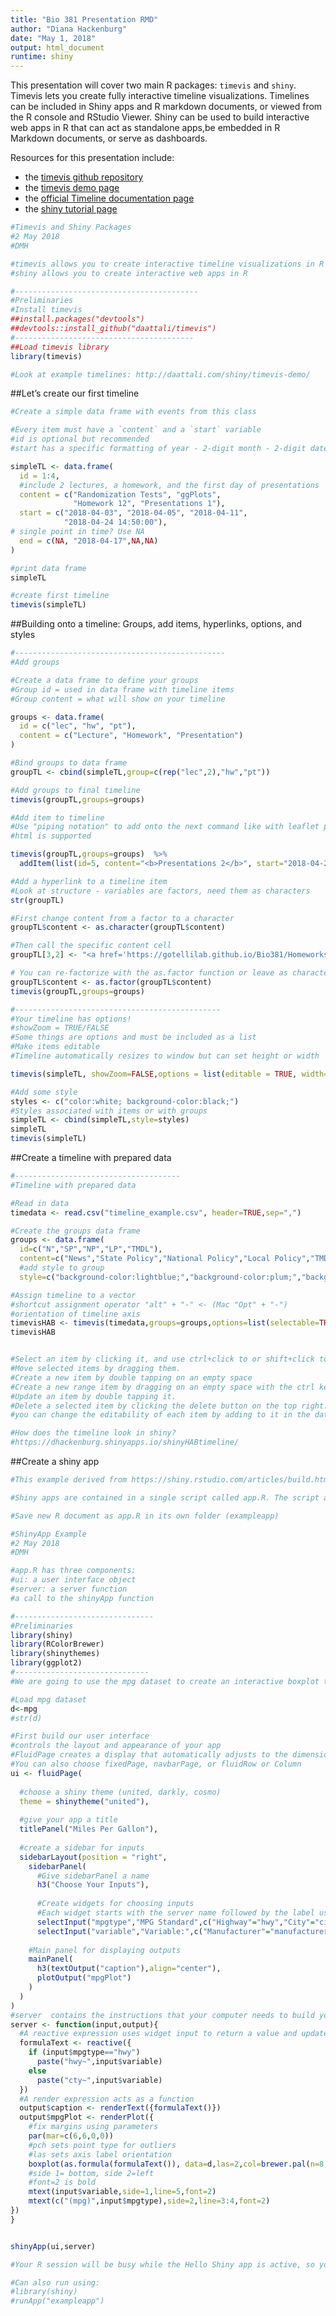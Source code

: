 ```yaml
---
title: "Bio 381 Presentation RMD"
author: "Diana Hackenburg"
date: "May 1, 2018"
output: html_document
runtime: shiny
---
```


This presentation will cover two main R packages: `timevis` and `shiny`. Timevis lets you create fully interactive timeline visualizations. Timelines can be included in Shiny apps and R markdown documents, or viewed from the R console and RStudio Viewer. Shiny can be used to build interactive web apps in R that can act as standalone apps,be embedded in R Markdown documents, or serve as dashboards. 

Resources for this presentation include:

* the [timevis github repository](https://github.com/daattali/timevis)
* the [timevis demo page](http://daattali.com/shiny/timevis-demo/)
* the [official Timeline documentation page](http://visjs.org/docs/timeline/#Configuration_Options)
* the [shiny tutorial page](https://shiny.rstudio.com/tutorial/)

```r
#Timevis and Shiny Packages
#2 May 2018
#DMH

#timevis allows you to create interactive timeline visualizations in R
#shiny allows you to create interactive web apps in R

#-----------------------------------------
#Preliminaries
#Install timevis
##install.packages("devtools")
##devtools::install_github("daattali/timevis")
#----------------------------------------
##Load timevis library
library(timevis)

#Look at example timelines: http://daattali.com/shiny/timevis-demo/
```

##Let's create our first timeline
```r
#Create a simple data frame with events from this class

#Every item must have a `content` and a `start` variable
#id is optional but recommended
#start has a specific formatting of year - 2-digit month - 2-digit date, if time use hour : minute : second using 24-hour clock

simpleTL <- data.frame(
  id = 1:4,  
  #include 2 lectures, a homework, and the first day of presentations
  content = c("Randomization Tests", "ggPlots",
              "Homework 12", "Presentations 1"), 
  start = c("2018-04-03", "2018-04-05", "2018-04-11", 
            "2018-04-24 14:50:00"), 
# single point in time? Use NA 
  end = c(NA, "2018-04-17",NA,NA)
)

#print data frame
simpleTL 

#create first timeline
timevis(simpleTL)
```

##Building onto a timeline: Groups, add items, hyperlinks, options, and styles
```r
#-----------------------------------------------
#Add groups

#Create a data frame to define your groups
#Group id = used in data frame with timeline items
#Group content = what will show on your timeline

groups <- data.frame( 
  id = c("lec", "hw", "pt"),
  content = c("Lecture", "Homework", "Presentation")
)

#Bind groups to data frame
groupTL <- cbind(simpleTL,group=c(rep("lec",2),"hw","pt"))

#Add groups to final timeline
timevis(groupTL,groups=groups)

#Add item to timeline
#Use "piping notation" to add onto the next command like with leaflet package!
#html is supported

timevis(groupTL,groups=groups)  %>%
  addItem(list(id=5, content="<b>Presentations 2</b>", start="2018-04-25", group="pt")) 

#Add a hyperlink to a timeline item
#Look at structure - variables are factors, need them as characters
str(groupTL)

#First change content from a factor to a character
groupTL$content <- as.character(groupTL$content)

#Then call the specific content cell
groupTL[3,2] <- "<a href='https://gotellilab.github.io/Bio381/Homeworks/Homework12_2018.html'>Homework 12</a>"

# You can re-factorize with the as.factor function or leave as characters
groupTL$content <- as.factor(groupTL$content)
timevis(groupTL,groups=groups)

#----------------------------------------------
#Your timeline has options! 
#showZoom = TRUE/FALSE
#Some things are options and must be included as a list
#Make items editable
#Timeline automatically resizes to window but can set height or width

timevis(simpleTL, showZoom=FALSE,options = list(editable = TRUE, width="500px",height = "400px"))

#Add some style
styles <- c("color:white; background-color:black;")
#Styles associated with items or with groups
simpleTL <- cbind(simpleTL,style=styles)
simpleTL
timevis(simpleTL)
```

##Create a timeline with prepared data
```r
#-------------------------------------
#Timeline with prepared data

#Read in data
timedata <- read.csv("timeline_example.csv", header=TRUE,sep=",")

#Create the groups data frame
groups <- data.frame(
  id=c("N","SP","NP","LP","TMDL"),
  content=c("News","State Policy","National Policy","Local Policy","TMDL"),
  #add style to group
  style=c("background-color:lightblue;","background-color:plum;","background-color:pink;","background-color:khaki;","background-color:coral;"))

#Assign timeline to a vector
#shortcut assignment operator "alt" + "-" <- (Mac "Opt" + "-")
#orientation of timeline axis
timevisHAB <- timevis(timedata,groups=groups,options=list(selectable=TRUE,editable=TRUE,verticalScroll=TRUE,horizontalScroll=TRUE,moveable=TRUE,multiselect=TRUE,zoomCtrl=TRUE,maxHeight="500px",orientation="top"))
timevisHAB


#Select an item by clicking it, and use ctrl+click to or shift+click to select multiple items (when multiselect: true).
#Move selected items by dragging them.
#Create a new item by double tapping on an empty space
#Create a new range item by dragging on an empty space with the ctrl key down.
#Update an item by double tapping it.
#Delete a selected item by clicking the delete button on the top right.
#you can change the editability of each item by adding to it in the data frame editable:false

#How does the timeline look in shiny? 
#https://dhackenburg.shinyapps.io/shinyHABtimeline/
```

##Create a shiny app
```r
#This example derived from https://shiny.rstudio.com/articles/build.html

#Shiny apps are contained in a single script called app.R. The script app.R lives in a directory (for example, newdir/) and the app can be run with runApp("newdir")

#Save new R document as app.R in its own folder (exampleapp)

#ShinyApp Example
#2 May 2018
#DMH

#app.R has three components:
#ui: a user interface object
#server: a server function
#a call to the shinyApp function

#-------------------------------
#Preliminaries
library(shiny)
library(RColorBrewer)
library(shinythemes)
library(ggplot2)
#------------------------------
#We are going to use the mpg dataset to create an interactive boxplot that looks at city or highway mpg based on another variable in the dataset

#Load mpg dataset
d<-mpg
#str(d)

#First build our user interface
#controls the layout and appearance of your app
#FluidPage creates a display that automatically adjusts to the dimensions of your user's browser window
#You can also choose fixedPage, navbarPage, or fluidRow or Column
ui <- fluidPage(
  
  #choose a shiny theme (united, darkly, cosmo)
  theme = shinytheme("united"),
  
  #give your app a title
  titlePanel("Miles Per Gallon"),
  
  #create a sidebar for inputs
  sidebarLayout(position = "right",
    sidebarPanel(
      #Give sidebarPanel a name
      h3("Choose Your Inputs"),
      
      #Create widgets for choosing inputs
      #Each widget starts with the server name followed by the label used in the ui, and any widget specific initial values go at the end
      selectInput("mpgtype","MPG Standard",c("Highway"="hwy","City"="city")),
      selectInput("variable","Variable:",c("Manufacturer"="manufacturer","Year"="year","Fuel Type"="fl","Class"="class"))),
    
    #Main panel for displaying outputs
    mainPanel(
      h3(textOutput("caption"),align="center"),
      plotOutput("mpgPlot")
    )
  )
)
#server  contains the instructions that your computer needs to build your app
server <- function(input,output){
  #A reactive expression uses widget input to return a value and updates value whenever widget changes
  formulaText <- reactive({
    if (input$mpgtype=="hwy")
      paste("hwy~",input$variable)
    else
      paste("cty~",input$variable)
  })
  #A render expression acts as a function 
  output$caption <- renderText({formulaText()})
  output$mpgPlot <- renderPlot({
    #fix margins using parameters
    par(mar=c(6,6,0,0))
    #pch sets point type for outliers
    #las sets axis label orientation
    boxplot(as.formula(formulaText()), data=d,las=2,col=brewer.pal(n=8,name="Set2"),pch=19,xlab="",ylab="")
    #side 1= bottom, side 2=left
    #font=2 is bold
    mtext(input$variable,side=1,line=5,font=2)
    mtext(c("(mpg)",input$mpgtype),side=2,line=3:4,font=2)
})
}


shinyApp(ui,server)

#Your R session will be busy while the Hello Shiny app is active, so you will not be able to run any R commands. R is monitoring the app and executing the app's reactions

#Can also run using:
#library(shiny)
#runApp("exampleapp")

```

